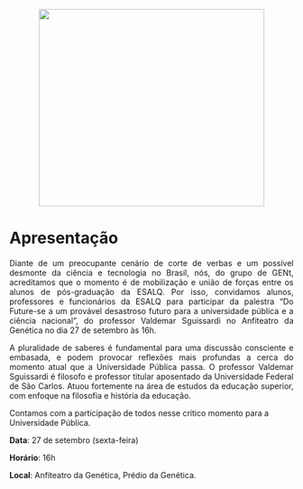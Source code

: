 <center>
<figure>
  <img src="cortes.jpeg" width="400" height="350" class="center">
</figure>
</center>

# Apresentação

<p style = 'text-align: justify;'> Diante de um preocupante cenário de corte de verbas e um possível desmonte da ciência e tecnologia no Brasil, nós, do grupo de GENt, acreditamos que o momento é de mobilização e união de forças entre os alunos de pós-graduação da ESALQ. Por isso, convidamos alunos, professores e funcionários da ESALQ para participar da palestra "Do Future-se a um provável desastroso futuro para a universidade pública e a ciência nacional", do professor Valdemar Sguissardi no Anfiteatro da Genética no dia 27 de setembro às 16h. </p>

<p style = 'text-align: justify;'> A pluralidade de saberes é fundamental para uma discussão consciente e embasada, e podem provocar reflexões mais profundas a cerca do momento atual que a Universidade Pública passa. O professor Valdemar Sguissardi é filosofo e professor titular aposentado da Universidade Federal de São Carlos. Atuou fortemente na área de estudos da educação superior, com enfoque na filosofia e história da educação.</p>
  
Contamos com a participação de todos nesse crítico momento para a Universidade Pública.

**Data**: 27 de setembro (sexta-feira)

**Horário**: 16h

**Local**: Anfiteatro da Genética, Prédio da Genética.